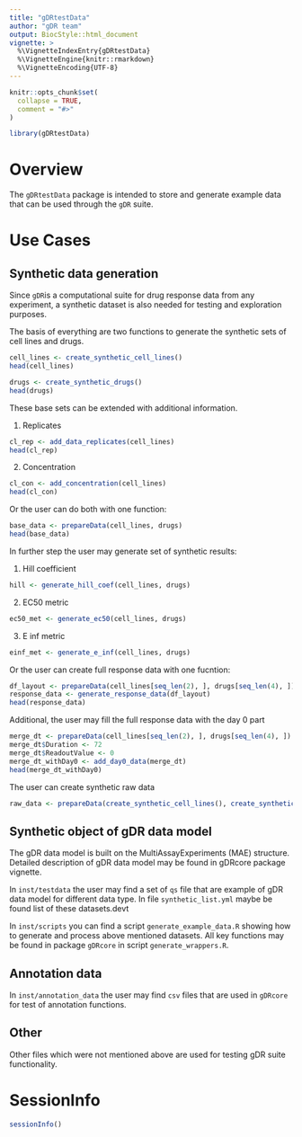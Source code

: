 ```yaml
---
title: "gDRtestData"
author: "gDR team"
output: BiocStyle::html_document
vignette: >
  %\VignetteIndexEntry{gDRtestData}
  %\VignetteEngine{knitr::rmarkdown}
  %\VignetteEncoding{UTF-8}
---
```


```r
knitr::opts_chunk$set(
  collapse = TRUE,
  comment = "#>"
)
```

```r
library(gDRtestData)
```

# Overview

The `gDRtestData` package is intended to store and generate example data that can be used through the `gDR` suite.

# Use Cases

## Synthetic data generation

Since `gDR`is a computational suite for drug response data from any experiment, a synthetic dataset is also needed for testing and exploration purposes. 

The basis of everything are two functions to generate the synthetic sets of cell lines and drugs.

```r
cell_lines <- create_synthetic_cell_lines()
head(cell_lines)

drugs <- create_synthetic_drugs()
head(drugs)
```

These base sets can be extended with additional information.

1. Replicates

```r
cl_rep <- add_data_replicates(cell_lines)
head(cl_rep)
```

2. Concentration

```r
cl_con <- add_concentration(cell_lines)
head(cl_con)
```

Or the user can do both with one function:

```r
base_data <- prepareData(cell_lines, drugs)
head(base_data)
```

In further step the user may generate set of synthetic results:

1. Hill coefficient
```r
hill <- generate_hill_coef(cell_lines, drugs) 
```

2. EC50 metric
```r
ec50_met <- generate_ec50(cell_lines, drugs) 
```

3. E inf metric
```r
einf_met <- generate_e_inf(cell_lines, drugs)
```

Or the user can create full response data with one fucntion:

```r
df_layout <- prepareData(cell_lines[seq_len(2), ], drugs[seq_len(4), ])
response_data <- generate_response_data(df_layout)
head(response_data)
```

Additional, the user may fill the full response data with the day 0 part

```r
merge_dt <- prepareData(cell_lines[seq_len(2), ], drugs[seq_len(4), ])
merge_dt$Duration <- 72
merge_dt$ReadoutValue <- 0
merge_dt_withDay0 <- add_day0_data(merge_dt)
head(merge_dt_withDay0)
```

The user can create synthetic raw data

```r
raw_data <- prepareData(create_synthetic_cell_lines(), create_synthetic_drugs())
```


## Synthetic object of gDR data model

The gDR data model is built on the MultiAssayExperiments (MAE) structure. Detailed description of gDR data model may be found in gDRcore package vignette. 

In `inst/testdata` the user may find a set of `qs` file that are example of gDR data model for different data type. In file `synthetic_list.yml` maybe be found list of these datasets.devt

In `inst/scripts` you can find a script `generate_example_data.R` showing how to generate and process above mentioned datasets.
All key functions may be found in package `gDRcore` in script `generate_wrappers.R`. 


## Annotation data

In `inst/annotation_data` the user may find `csv` files that are used in `gDRcore` for test of annotation functions.

## Other

Other files which were not mentioned above are used for testing gDR suite functionality.

# SessionInfo {-}

```r
sessionInfo()
```
